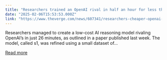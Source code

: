 ```yaml
---
title: "Researchers trained an OpenAI rival in half an hour for less than $50"
date: "2025-02-06T15:53:53.000Z"
link: "https://www.theverge.com/news/607341/researchers-cheaper-openai-rival-training"
---
```


Researchers managed to create a low-cost AI reasoning model rivaling OpenAI’s in just 26 minutes, as outlined in a paper published last week. The model, called s1, was refined using a small dataset of...

[Read more](https://www.theverge.com/news/607341/researchers-cheaper-openai-rival-training)
